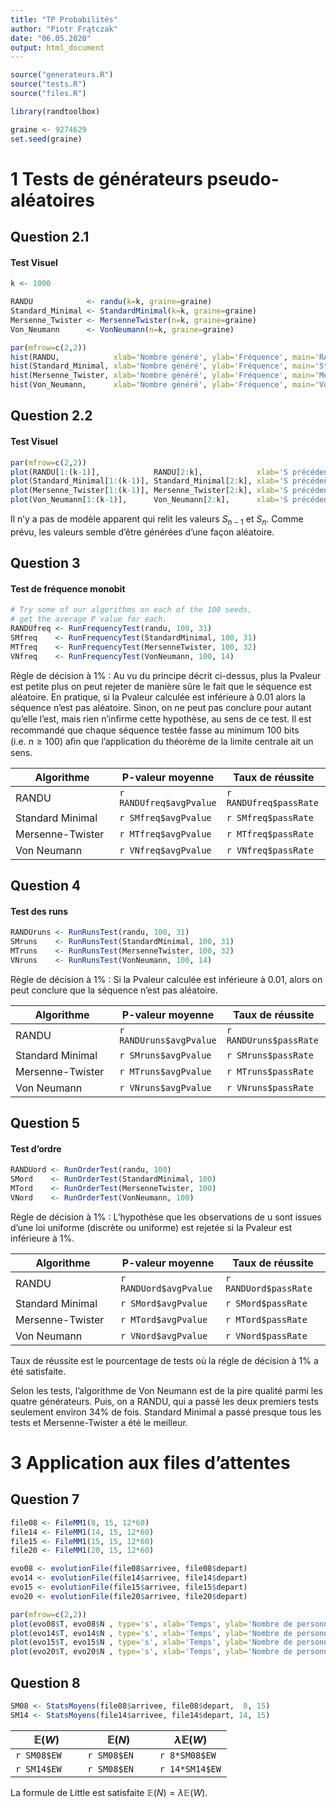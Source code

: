 ```yaml
---
title: "TP Probabilités"
author: "Piotr Frątczak"
date: "06.05.2020"
output: html_document
---
```


```r

source("generateurs.R")
source("tests.R")
source("files.R")

library(randtoolbox)

graine <- 9274629
set.seed(graine)
```

# 1 Tests de générateurs pseudo-aléatoires


## Question 2.1
#### Test Visuel

```r
k <- 1000

RANDU            <- randu(k=k, graine=graine)
Standard_Minimal <- StandardMinimal(k=k, graine=graine)
Mersenne_Twister <- MersenneTwister(n=k, graine=graine)
Von_Neumann      <- VonNeumann(n=k, graine=graine)

```
```r

par(mfrow=c(2,2)) 
hist(RANDU,            xlab='Nombre généré', ylab='Fréquence', main='RANDU')
hist(Standard_Minimal, xlab='Nombre généré', ylab='Fréquence', main='Standard Minimal')
hist(Mersenne_Twister, xlab='Nombre généré', ylab='Fréquence', main='Mersenne-Twister')
hist(Von_Neumann,      xlab='Nombre généré', ylab='Fréquence', main='Von Neumann')
```

## Question 2.2
#### Test Visuel
```r

par(mfrow=c(2,2)) 
plot(RANDU[1:(k-1)],            RANDU[2:k],            xlab='S précédent', ylab='S', main='RANDU')
plot(Standard_Minimal[1:(k-1)], Standard_Minimal[2:k], xlab='S précédent', ylab='S', main='Standard Minimal')
plot(Mersenne_Twister[1:(k-1)], Mersenne_Twister[2:k], xlab='S précédent', ylab='S', main='Mersenne-Twister')
plot(Von_Neumann[1:(k-1)],      Von_Neumann[2:k],      xlab='S précédent', ylab='S', main='Von Neumann')
```


Il n'y a pas de modèle apparent qui relit les valeurs $S_{n-1}$ et $S_n$.
Comme prévu, les valeurs semble d'être générées d'une façon aléatoire.


## Question 3
#### Test de fréquence monobit


```r

# Try some of our algorithms on each of the 100 seeds,
# get the average P value for each.
RANDUfreq <- RunFrequencyTest(randu, 100, 31)
SMfreq    <- RunFrequencyTest(StandardMinimal, 100, 31)
MTfreq    <- RunFrequencyTest(MersenneTwister, 100, 32)
VNfreq    <- RunFrequencyTest(VonNeumann, 100, 14)

```

Règle de décision à $1\%$ : Au vu du principe décrit ci-dessus, plus la Pvaleur est petite plus on peut rejeter de manière sûre le fait que le séquence est aléatoire. En pratique, si la Pvaleur calculée est inférieure à $0.01$ alors la séquence n’est pas aléatoire. Sinon, on ne peut pas conclure pour autant qu’elle l’est, mais rien n’inﬁrme cette hypothèse, au sens de ce test. Il est recommandé que chaque séquence testée fasse au minimum $100$ bits (i.e. $n ≥ 100$) aﬁn que l’application du théorème de la limite centrale ait un sens.

Algorithme               | P-valeur moyenne         | Taux de réussite
------------------------ | ------------------------ | ------------------------
RANDU                    | `r RANDUfreq$avgPvalue`  | `r RANDUfreq$passRate`
Standard Minimal         | `r SMfreq$avgPvalue`     | `r SMfreq$passRate`
Mersenne-Twister         | `r MTfreq$avgPvalue`     | `r MTfreq$passRate`
Von Neumann              | `r VNfreq$avgPvalue`     | `r VNfreq$passRate`


## Question 4
#### Test des runs

```r

RANDUruns <- RunRunsTest(randu, 100, 31)
SMruns    <- RunRunsTest(StandardMinimal, 100, 31)
MTruns    <- RunRunsTest(MersenneTwister, 100, 32)
VNruns    <- RunRunsTest(VonNeumann, 100, 14)
```

Règle de décision à $1\%$ : Si la Pvaleur calculée est inférieure à $0.01$, alors on peut conclure que la séquence n’est pas aléatoire.

Algorithme               | P-valeur moyenne         | Taux de réussite
------------------------ | ------------------------ | ------------------------
RANDU                    | `r RANDUruns$avgPvalue`  | `r RANDUruns$passRate`
Standard Minimal         | `r SMruns$avgPvalue`     | `r SMruns$passRate`
Mersenne-Twister         | `r MTruns$avgPvalue`     | `r MTruns$passRate`
Von Neumann              | `r VNruns$avgPvalue`     | `r VNruns$passRate`

## Question 5
#### Test d’ordre

```r

RANDUord <- RunOrderTest(randu, 100)
SMord    <- RunOrderTest(StandardMinimal, 100)
MTord    <- RunOrderTest(MersenneTwister, 100)
VNord    <- RunOrderTest(VonNeumann, 100)
```

Règle de décision à $1\%$ : L’hypothèse que les observations de u sont issues d’une loi uniforme (discrète ou uniforme) est rejetée si la Pvaleur est inférieure à $1\%$. 
 
Algorithme              | P-valeur moyenne        | Taux de réussite
----------------------- | ----------------------- | -----------------------
RANDU                   | `r RANDUord$avgPvalue`  | `r RANDUord$passRate`
Standard Minimal        | `r SMord$avgPvalue`     | `r SMord$passRate`
Mersenne-Twister        | `r MTord$avgPvalue`     | `r MTord$passRate`
Von Neumann             | `r VNord$avgPvalue`     | `r VNord$passRate`

Taux de réussite est le pourcentage de tests où la régle de décision à $1\%$ a été satisfaite.

Selon les tests, l'algorithme de Von Neumann est de la pire qualité parmi les quatre générateurs. Puis, on a RANDU, qui a passé les deux premiers tests seulement environ $34\%$ de fois. Standard Minimal a passé presque tous les tests et Mersenne-Twister a été le meilleur.

# 3 Application aux files d’attentes

## Question 7

```r
file08 <- FileMM1(8, 15, 12*60)
file14 <- FileMM1(14, 15, 12*60)
file15 <- FileMM1(15, 15, 12*60)
file20 <- FileMM1(20, 15, 12*60)
```
```r

evo08 <- evolutionFile(file08$arrivee, file08$depart)
evo14 <- evolutionFile(file14$arrivee, file14$depart)
evo15 <- evolutionFile(file15$arrivee, file15$depart)
evo20 <- evolutionFile(file20$arrivee, file20$depart)

par(mfrow=c(2,2))
plot(evo08$T, evo08$N , type='s', xlab='Temps', ylab='Nombre de personnes dans la file', main= '8 nouveaux clients par heure')
plot(evo14$T, evo14$N , type='s', xlab='Temps', ylab='Nombre de personnes dans la file', main='14 nouveaux clients par heure')
plot(evo15$T, evo15$N , type='s', xlab='Temps', ylab='Nombre de personnes dans la file', main='15 nouveaux clients par heure')
plot(evo20$T, evo20$N , type='s', xlab='Temps', ylab='Nombre de personnes dans la file', main='20 nouveaux clients par heure')
```

## Question 8

```r
SM08 <- StatsMoyens(file08$arrivee, file08$depart,  8, 15)
SM14 <- StatsMoyens(file14$arrivee, file14$depart, 14, 15)
```

$\mathbb{E}(W)$         | $\mathbb{E}(N)$         | $\lambda\mathbb{E}(W)$
----------------------- | ----------------------- | -----------------------
`r SM08$EW`             | `r SM08$EN`             | `r 8*SM08$EW`
`r SM14$EW`             | `r SM08$EN`             | `r 14*SM14$EW`

La formule de Little est satisfaite $\mathbb{E}(N) = \lambda\mathbb{E}(W)$.